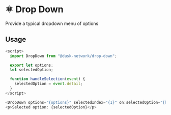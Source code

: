
<Meta title="Docs/Components/Atoms/Drop Down" />

# ⚛️ Drop Down

Provide a typical dropdown menu of options

## Usage

```js
<script>
  import DropDown from "@dusk-network/drop-down";

  export let options;
  let selectedOption;

  function handleSelection(event) {
    selectedOption = event.detail;
  }
</script>

<DropDown options="{options}" selectedIndex="{1}" on:selectedOption="{handleSelection}" />
<p>Selected option: {selectedOption}</p>
```
